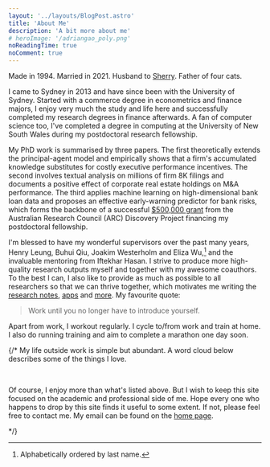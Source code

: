 ```yaml
---
layout: '../layouts/BlogPost.astro'
title: 'About Me'
description: 'A bit more about me'
# heroImage: '/adriangao_poly.png'
noReadingTime: true
noComment: true
---
```


Made in 1994. Married in 2021. Husband to [Sherry](https://www.linkedin.com/in/sherrybu/). Father of four cats.

I came to Sydney in 2013 and have since been with the University of Sydney.
Started with a commerce degree in econometrics and finance majors, I enjoy very much the study and life here and successfully completed my research degrees in finance afterwards. A fan of computer science too, I've completed a degree in computing at the University of New South Wales during my postdoctoral research fellowship. 

My PhD work is summarised by three papers. The first theoretically extends the principal-agent model and empirically shows that a firm's accumulated knowledge substitutes for costly executive performance incentives. The second involves textual analysis on millions of firm 8K filings and documents a positive effect of corporate real estate holdings on M&A performance. The third applies machine learning on high-dimensional bank loan data and proposes an effective early-warning predictor for bank risks, which forms the backbone of a successful [$500,000 grant](http://purl.org/au-research/grants/arc/DP210102611) from the Australian Research Council (ARC) Discovery Project financing my postdoctoral fellowship.

I'm blessed to have my wonderful supervisors over the past many years, Henry Leung, Buhui Qiu, Joakim Westerholm and Eliza Wu,[^1] and the invaluable mentoring from Iftekhar Hasan. I strive to produce more high-quality research outputs myself and together with my awesome coauthors. To the best I can, I also like to provide as much as possible to all researchers so that we can thrive together, which motivates me writing the [research notes](/posts), [apps](/apps) and [more](/research#data--code). My favourite quote:

> Work until you no longer have to introduce yourself.

[^1]: Alphabetically ordered by last name.

Apart from work, I workout regularly. I cycle to/from work and train at home. I also do running training and aim to complete a marathon one day soon. 

<script client:load src="https://gist.github.com/mgao6767/cb25856b1fc17cc2defde234f7afb32f.js"></script>

{/* My life outside work is simple but abundant. A word cloud below describes some of the things I love.


<TagCloud />
<br/>

Of course, I enjoy more than what's listed above. But I wish to keep this site focused on the academic and professional side of me. Hope every one who happens to drop by this site finds it useful to some extent. If not, please feel free to contact me. My email can be found on the [home page](/). 


<Stats /> */}

